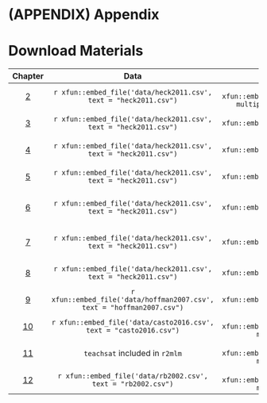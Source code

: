 # (APPENDIX) Appendix {-} 

# Download Materials

|Chapter|Data|R Script|Worksheet|
|:-----:|:--:|:------:|:-------:|
|[2](#module-2)|`r xfun::embed_file('data/heck2011.csv', text = "heck2011.csv")`|`r xfun::embed_file('Rscripts/02-multiple-regression.R')`|`r xfun::embed_file('worksheets/module2.docx', text = "Linear Regression Review")`|
|[3](#module-3)|`r xfun::embed_file('data/heck2011.csv', text = "heck2011.csv")`|`r xfun::embed_file('Rscripts/03-module-3.R')`|`r xfun::embed_file('worksheets/module3.docx', text = "Approaches to Multilevel Data")`|
|[4](#module-4)|`r xfun::embed_file('data/heck2011.csv', text = "heck2011.csv")`|`r xfun::embed_file('Rscripts/04-module-4.R')`|`r xfun::embed_file('worksheets/module4.docx', text = "Our First MLM: The Null Model")`|
|[5](#module-5)|`r xfun::embed_file('data/heck2011.csv', text = "heck2011.csv")`|`r xfun::embed_file('Rscripts/05-module-5.R')`|`r xfun::embed_file('worksheets/module5.docx', text = "Adding Fixed Predictors")`|
|[6](#module-6)|`r xfun::embed_file('data/heck2011.csv', text = "heck2011.csv")`|`r xfun::embed_file('Rscripts/06-module-6.R')`|`r xfun::embed_file('worksheets/module6.docx', text = "Random Effects and Cross-level Interactions")`|
|[7](#module-7)|`r xfun::embed_file('data/heck2011.csv', text = "heck2011.csv")`|`r xfun::embed_file('Rscripts/07-module-7.R')`|`r xfun::embed_file('worksheets/module7.docx', text = "Estimation Options and Troubleshooting")`|
|[8](#module-8)|`r xfun::embed_file('data/heck2011.csv', text = "heck2011.csv")`|`r xfun::embed_file('Rscripts/08-module-8.R')`|`r xfun::embed_file('worksheets/module8.docx', text = "Centering")`|
|[9](#module-9)|`r xfun::embed_file('data/hoffman2007.csv', text = "hoffman2007.csv")`|`r xfun::embed_file('Rscripts/09-module-9.R')`|`r xfun::embed_file('worksheets/module9.docx', text = "Repeated Measures")`|
|[10](#module-10)|`r xfun::embed_file('data/casto2016.csv', text = "casto2016.csv")`|`r xfun::embed_file('Rscripts/10-module-10.R')`|`r xfun::embed_file('worksheets/module10.docx', text = "Longitudinal Measures")`|
|[11](#module-11)|`teachsat` included in `r2mlm`|`r xfun::embed_file('Rscripts/11-module-11.R')`|`r xfun::embed_file('worksheets/module11.docx', text = "Effect Sizes in MLMs")`|
|[12](#module-12)|`r xfun::embed_file('data/rb2002.csv', text = "rb2002.csv")`|`r xfun::embed_file('Rscripts/12-module-12.R')`|`r xfun::embed_file('worksheets/module12.docx', text = "Assumptions")`|